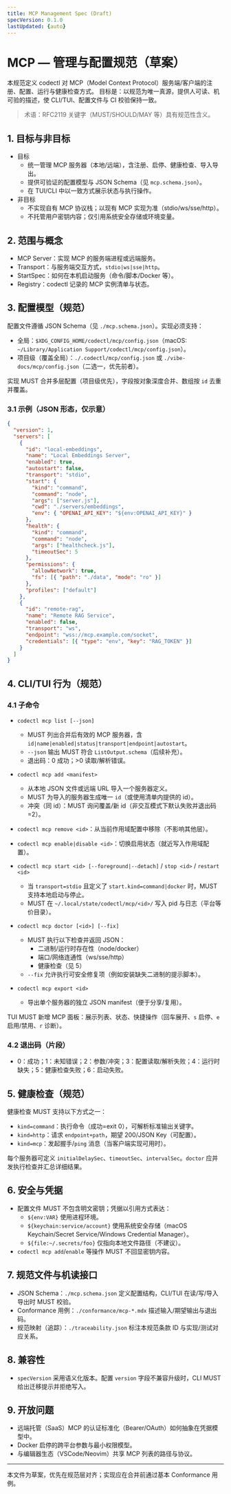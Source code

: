 ```yaml
---
title: MCP Management Spec (Draft)
specVersion: 0.1.0
lastUpdated: {auto}
---
```


# MCP — 管理与配置规范（草案）

本规范定义 codectl 对 MCP（Model Context Protocol）服务端/客户端的注册、配置、运行与健康检查方式。
目标是：以规范为唯一真源，提供人可读、机可验的描述，使 CLI/TUI、配置文件与 CI 校验保持一致。

> 术语：RFC2119 关键字（MUST/SHOULD/MAY 等）具有规范性含义。

## 1. 目标与非目标

- 目标
  - 统一管理 MCP 服务器（本地/远端），含注册、启停、健康检查、导入导出。
  - 提供可验证的配置模型与 JSON Schema（见 `mcp.schema.json`）。
  - 在 TUI/CLI 中以一致方式展示状态与执行操作。
- 非目标
  - 不实现自有 MCP 协议栈；以现有 MCP 实现为准（stdio/ws/sse/http）。
  - 不托管用户密钥内容；仅引用系统安全存储或环境变量。

## 2. 范围与概念

- MCP Server：实现 MCP 的服务端进程或远端服务。
- Transport：与服务端交互方式，`stdio|ws|sse|http`。
- StartSpec：如何在本机启动服务（命令/脚本/Docker 等）。
- Registry：codectl 记录的 MCP 实例清单与状态。

## 3. 配置模型（规范）

配置文件遵循 JSON Schema（见 `./mcp.schema.json`）。实现必须支持：

- 全局：`$XDG_CONFIG_HOME/codectl/mcp/config.json`（macOS: `~/Library/Application Support/codectl/mcp/config.json`）。
- 项目级（覆盖全局）：`./.codectl/mcp/config.json` 或 `./vibe-docs/mcp/config.json`（二选一，优先前者）。

实现 MUST 合并多层配置（项目级优先），字段按对象深度合并、数组按 `id` 去重并覆盖。

### 3.1 示例（JSON 形态，仅示意）

```json
{
  "version": 1,
  "servers": [
    {
      "id": "local-embeddings",
      "name": "Local Embeddings Server",
      "enabled": true,
      "autostart": false,
      "transport": "stdio",
      "start": {
        "kind": "command",
        "command": "node",
        "args": ["server.js"],
        "cwd": "./servers/embeddings",
        "env": { "OPENAI_API_KEY": "${env:OPENAI_API_KEY}" }
      },
      "health": {
        "kind": "command",
        "command": "node",
        "args": ["healthcheck.js"],
        "timeoutSec": 5
      },
      "permissions": {
        "allowNetwork": true,
        "fs": [{ "path": "./data", "mode": "ro" }]
      },
      "profiles": ["default"]
    },
    {
      "id": "remote-rag",
      "name": "Remote RAG Service",
      "enabled": false,
      "transport": "ws",
      "endpoint": "wss://mcp.example.com/socket",
      "credentials": [{ "type": "env", "key": "RAG_TOKEN" }]
    }
  ]
}
```

## 4. CLI/TUI 行为（规范）

### 4.1 子命令

- `codectl mcp list [--json]`
  - MUST 列出合并后有效的 MCP 服务器，含 `id|name|enabled|status|transport|endpoint|autostart`。
  - `--json` 输出 MUST 符合 `ListOutput.schema`（后续补充）。
  - 退出码：0 成功；>0 读取/解析错误。

- `codectl mcp add <manifest>`
  - 从本地 JSON 文件或远端 URL 导入一个服务器定义。
  - MUST 为导入的服务器生成唯一 `id`（或使用清单内提供的 id）。
  - 冲突（同 id）：MUST 询问覆盖/新 id（非交互模式下默认失败并退出码=2）。

- `codectl mcp remove <id>`：从当前作用域配置中移除（不影响其他层）。

- `codectl mcp enable|disable <id>`：切换启用状态（就近写入作用域配置）。

- `codectl mcp start <id> [--foreground|--detach]` / `stop <id>` / `restart <id>`
  - 当 `transport=stdio` 且定义了 `start.kind=command|docker` 时，MUST 支持本地启动与停止。
  - MUST 在 `~/.local/state/codectl/mcp/<id>/` 写入 pid 与日志（平台等价目录）。

- `codectl mcp doctor [<id>] [--fix]`
  - MUST 执行以下检查并返回 JSON：
    - 二进制/运行时存在性（node/docker）
    - 端口/网络连通性（ws/sse/http）
    - 健康检查（见 5）
  - `--fix` 允许执行可安全修复项（例如安装缺失二进制的提示脚本）。

- `codectl mcp export <id>`
  - 导出单个服务器的独立 JSON manifest（便于分享/复用）。

TUI MUST 新增 MCP 面板：展示列表、状态、快捷操作（回车展开、`s` 启停、`e` 启用/禁用、`r` 诊断）。

### 4.2 退出码（片段）

- 0：成功；1：未知错误；2：参数/冲突；3：配置读取/解析失败；4：运行时缺失；5：健康检查失败；6：启动失败。

## 5. 健康检查（规范）

健康检查 MUST 支持以下方式之一：

- `kind=command`：执行命令（成功=exit 0），可解析标准输出关键字。
- `kind=http`：请求 `endpoint+path`，期望 200/JSON Key（可配置）。
- `kind=mcp`：发起握手/`ping` 消息（当客户端实现可用时）。

每个服务器可定义 `initialDelaySec`、`timeoutSec`、`intervalSec`。`doctor` 应并发执行检查并汇总详细结果。

## 6. 安全与凭据

- 配置文件 MUST 不包含明文密钥；凭据以引用方式表达：
  - `${env:VAR}` 使用进程环境。
  - `${keychain:service/account}` 使用系统安全存储（macOS Keychain/Secret Service/Windows Credential Manager）。
  - `${file:~/.secrets/foo}` 仅指向本地文件路径（不建议）。
- `codectl mcp add`/`enable` 等操作 MUST 不回显密钥内容。

## 7. 规范文件与机读接口

- JSON Schema：`./mcp.schema.json` 定义配置结构，CLI/TUI 在读/写/导入导出时 MUST 校验。
- Conformance 用例：`./conformance/mcp-*.mdx` 描述输入/期望输出与退出码。
- 规范映射（追踪）：`./traceability.json` 标注本规范条款 ID 与实现/测试对应关系。

## 8. 兼容性

- `specVersion` 采用语义化版本。配置 `version` 字段不兼容升级时，CLI MUST 给出迁移提示并拒绝写入。

## 9. 开放问题

- 远端托管（SaaS）MCP 的认证标准化（Bearer/OAuth）如何抽象在凭据模型中。
- Docker 启停的跨平台参数与最小权限模型。
- 与编辑器生态（VSCode/Neovim）共享 MCP 列表的路径与协议。

---
本文件为草案，优先在规范层对齐；实现应在合并前通过基本 Conformance 用例。
